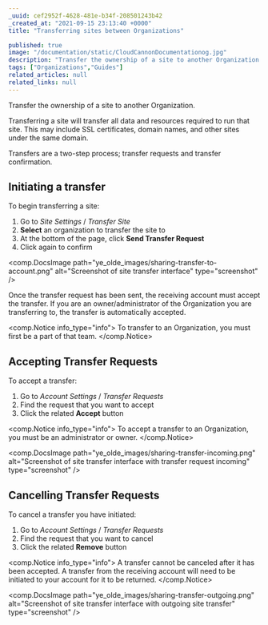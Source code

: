 ```yaml
---
_uuid: cef2952f-4628-481e-b34f-208501243b42
_created_at: "2021-09-15 23:13:40 +0000"
title: "Transferring sites between Organizations"

published: true
image: "/documentation/static/CloudCannonDocumentationog.jpg"
description: "Transfer the ownership of a site to another Organization."
tags: ["Organizations","Guides"]
related_articles: null
related_links: null
---
```


Transfer the ownership of a site to another Organization.

Transferring a site will transfer all data and resources required to run that site. This may include SSL certificates, domain names, and other sites under the same domain.

Transfers are a two-step process; transfer requests and transfer confirmation.

## Initiating a transfer
To begin transferring a site:

1. Go to *Site Settings* / *Transfer Site*
2. **Select** an organization to transfer the site to
3. At the bottom of the page, click **Send Transfer Request**
4. Click again to confirm

<comp.DocsImage path="ye_olde_images/sharing-transfer-to-account.png" alt="Screenshot of site transfer interface" type="screenshot" />

Once the transfer request has been sent, the receiving account must accept the transfer. If you are an owner/administrator of the Organization you are transferring to, the transfer is automatically accepted.

<comp.Notice info_type="info">
  To transfer to an Organization, you must first be a part of that team.
</comp.Notice>

## Accepting Transfer Requests
To accept a transfer:

1. Go to *Account Settings* / *Transfer Requests*
2. Find the request that you want to accept
3. Click the related **Accept** button

<comp.Notice info_type="info">
  To accept a transfer to an Organization, you must be an administrator or owner.
</comp.Notice>

<comp.DocsImage path="ye_olde_images/sharing-transfer-incoming.png" alt="Screenshot of site transfer interface with transfer request incoming" type="screenshot" />

## Cancelling Transfer Requests
To cancel a transfer you have initiated:

1. Go to *Account Settings* / *Transfer Requests*
2. Find the request that you want to cancel
3. Click the related **Remove** button

<comp.Notice info_type="info">
  A transfer cannot be canceled after it has been accepted. A transfer from the receiving account will need to be initiated to your account for it to be returned.
</comp.Notice>

<comp.DocsImage path="ye_olde_images/sharing-transfer-outgoing.png" alt="Screenshot of site transfer interface with outgoing site transfer" type="screenshot" />
